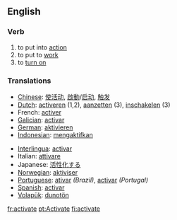 ==English==
=== Verb === 
# to put into [[action]] 
# to put to [[work]]
# to [[turn on]]

=== Translations === 
{{top}}
*[[Chinese]]: [[使活动]], [[啟動]]/[[启动]], [[触发]]
*[[Dutch]]: [[activeren]] (1,2), [[aanzetten]] (3), [[inschakelen]] (3)
*French: [[activer]] 
*[[Galician]]: [[activar]]
*[[German]]: [[aktivieren]] 
*[[Indonesian]]: [[aktif|mengaktifkan]] 
{{mid}}
*[[Interlingua]]: [[activar]] 
*Italian: [[attivare]] 
*Japanese: [[活性化]]する
*[[Norwegian]]: [[aktiviser]]
*[[Portuguese]]: [[ativar]] ''(Brazil)'', [[activar]] ''(Portugal)''
*[[Spanish]]: [[activar]] 
*[[Volapük]]: [[dunotön]]
{{bottom}}

[[fr:activate]]
[[pt:Activate]]
[[fi:activate]]